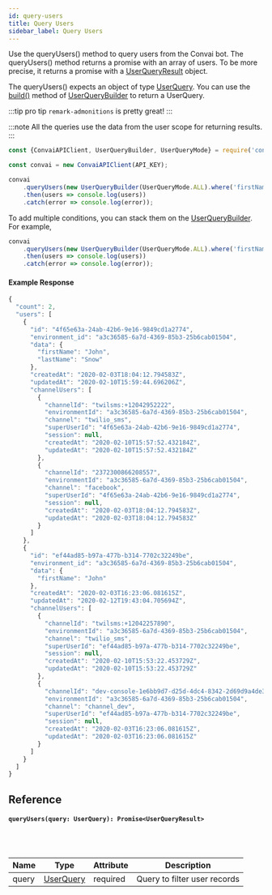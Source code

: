 ```yaml
---
id: query-users
title: Query Users
sidebar_label: Query Users
---
```


Use the queryUsers() method to query users from the Convai bot. The queryUsers() method returns a promise with an array of users. To be more precise, it returns a promise with a [UserQueryResult](../models/user-query-result) object.

The queryUsers() expects an object of type [UserQuery](./../models/user-query). You can use the [build()](../classes/user-query-builder#public-build-userquery) method of [UserQueryBuilder](../classes/user-query-builder) to return a UserQuery.

:::tip pro tip
`remark-admonitions` is pretty great!
:::

:::note
All the queries use the data from the user scope for returning results.
:::

```js
const {ConvaiAPIClient, UserQueryBuilder, UserQueryMode} = require('convai-sdk');

const convai = new ConvaiAPIClient(API_KEY);

convai
    .queryUsers(new UserQueryBuilder(UserQueryMode.ALL).where('firstName').equals('John').build())
    .then(users => console.log(users))
    .catch(error => console.log(error));
```

To add multiple conditions, you can stack them on the [UserQueryBuilder](../classes/user-query-builder). For example,

```js
convai
    .queryUsers(new UserQueryBuilder(UserQueryMode.ALL).where('firstName').equals('John').where('lastName').equals('Snow').build())
    .then(users => console.log(users))
    .catch(error => console.log(error));
```

#### Example Response
```js
{
  "count": 2,
  "users": [
    {
      "id": "4f65e63a-24ab-42b6-9e16-9849cd1a2774",
      "environment_id": "a3c36585-6a7d-4369-85b3-25b6cab01504",
      "data": {
        "firstName": "John",
        "lastName": "Snow"
      },
      "createdAt": "2020-02-03T18:04:12.794583Z",
      "updatedAt": "2020-02-10T15:59:44.696206Z",
      "channelUsers": [
        {
          "channelId": "twilsms:+12042952222",
          "environmentId": "a3c36585-6a7d-4369-85b3-25b6cab01504",
          "channel": "twilio_sms",
          "superUserId": "4f65e63a-24ab-42b6-9e16-9849cd1a2774",
          "session": null,
          "createdAt": "2020-02-10T15:57:52.432184Z",
          "updatedAt": "2020-02-10T15:57:52.432184Z"
        },
        {
          "channelId": "2372300866208557",
          "environmentId": "a3c36585-6a7d-4369-85b3-25b6cab01504",
          "channel": "facebook",
          "superUserId": "4f65e63a-24ab-42b6-9e16-9849cd1a2774",
          "session": null,
          "createdAt": "2020-02-03T18:04:12.794583Z",
          "updatedAt": "2020-02-03T18:04:12.794583Z"
        }
      ]
    },
    {
      "id": "ef44ad85-b97a-477b-b314-7702c32249be",
      "environment_id": "a3c36585-6a7d-4369-85b3-25b6cab01504",
      "data": {
        "firstName": "John"
      },
      "createdAt": "2020-02-03T16:23:06.081615Z",
      "updatedAt": "2020-02-12T19:43:04.705694Z",
      "channelUsers": [
        {
          "channelId": "twilsms:+12042257890",
          "environmentId": "a3c36585-6a7d-4369-85b3-25b6cab01504",
          "channel": "twilio_sms",
          "superUserId": "ef44ad85-b97a-477b-b314-7702c32249be",
          "session": null,
          "createdAt": "2020-02-10T15:53:22.453729Z",
          "updatedAt": "2020-02-10T15:53:22.453729Z"
        },
        {
          "channelId": "dev-console-1e6bb9d7-d25d-4dc4-8342-2d69d9a4de3a",
          "environmentId": "a3c36585-6a7d-4369-85b3-25b6cab01504",
          "channel": "channel_dev",
          "superUserId": "ef44ad85-b97a-477b-b314-7702c32249be",
          "session": null,
          "createdAt": "2020-02-03T16:23:06.081615Z",
          "updatedAt": "2020-02-03T16:23:06.081615Z"
        }
      ]
    }
  ]
}
```

## Reference

#### ```queryUsers(query: UserQuery): Promise<UserQueryResult>```
<br></br>

| Name  | Type                              | Attribute | Description                  |
| ----- | --------------------------------- | --------- | ---------------------------- |
| query | [UserQuery](../models/user-query) | required  | Query to filter user records |
